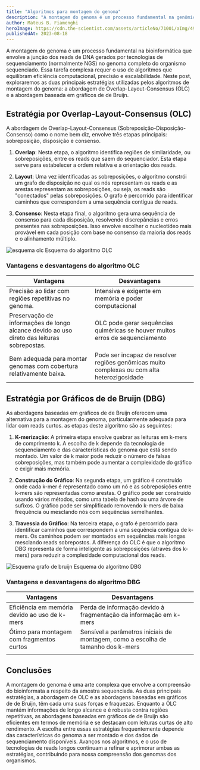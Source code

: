 ```yaml
---
title: "Algoritmos para montagem do genoma"
description: "A montagem do genoma é um processo fundamental na genômica que envolve a junção das sequências fragmentadas de DNA geradas por tecnologias de sequenciamento em uma representação coerente do genoma de um organismo. Essa tarefa intricada requer algoritmos sofisticados que equilibram eficiência computacional, precisão e escalabilidade. Neste post científico, exploraremos as duas principais estratégias utilizadas pelos algoritmos de montagem do genoma: a abordagem de Overlap-Layout-Consensus e as abordagens baseadas em gráficos de de Bruijn."
author: Mateus B. Fiamenghi
heroImage: https://cdn.the-scientist.com/assets/articleNo/71001/aImg/49506/droplet-amplification-a-o.jpg
publishedAt: 2023-08-18
---
```



A montagem do genoma é um processo fundamental na bioinformática que envolve a junção dos reads de DNA gerados por tecnologias de sequenciamento (normalmente NGS) no genoma completo do organismo sequenciado. Essa tarefa complexa requer o uso de algoritmos  que equilibram eficiência computacional, precisão e escalabilidade. Neste post, exploraremos as duas principais estratégias utilizadas pelos algoritmos de montagem do genoma: a abordagem de Overlap-Layout-Consensus (OLC) e a abordagem baseada em gráficos de de Bruijn.

## Estratégia por Overlap-Layout-Consensus (OLC)

A abordagem de Overlap-Layout-Consensus (Sobreposição-Disposição-Consenso) como o nome bem diz, envolve três etapas principais: sobreposição, disposição e consenso.

1. **Overlap**: Nesta etapa, o algoritmo identifica regiões de similaridade, ou sobreposições, entre os reads que saem do sequenciador. Esta etapa serve para estabelecer a ordem relativa e a orientação dos reads.

2. **Layout**: Uma vez identificadas as sobreposições, o algoritmo constrói um grafo de disposição no qual os nós representam os reads e as arestas representam as sobreposições, ou seja, os reads são "conectados" pelas sobreposições. O grafo é percorrido para identificar caminhos que correspondem a uma sequência contígua de reads.

3. **Consenso**: Nesta etapa final, o algoritmo gera uma sequência de consenso para cada disposição, resolvendo discrepâncias e erros presentes nas sobreposições. Isso envolve escolher o nucleotídeo mais provável em cada posição com base no consenso da maioria dos reads e o alinhamento múltiplo.

<div class="flex flex-col items-center text-sm">
  <Image
    class="mb-0"
    src="https://www.arraygen.com/images/de-novo.png"
    alt="esquema olc"
    format="webp"
    width={604}
    height={420}
  />
  Esquema do algoritmo OLC
</div>

### Vantagens e desvantagens do algoritmo OLC
| Vantagens                                                                                  | Desvantagens                                                                                |   |
|--------------------------------------------------------------------------------------------|---------------------------------------------------------------------------------------------|---|
| Precisão ao lidar com regiões repetitivas no genoma.                                       | Intensiva e exigente em memória e poder computacional                                       |   |
| Preservação de informações de longo alcance devido ao uso direto das leituras sobrepostas. | OLC pode gerar sequências quiméricas se houver muitos erros de sequenciamento               |   |
| Bem adequada para montar genomas com cobertura relativamente baixa.                        | Pode ser incapaz de resolver regiões genômicas muito complexas ou com alta heterozigosidade |   |

## Estratégia por Gráficos de de Bruijn (DBG)

As abordagens baseadas em gráficos de de Bruijn oferecem uma alternativa para a montagem do genoma, particularmente adequada para lidar com reads curtos. as etapas deste algoritmo são as seguintes:

1. **K-merização**: A primeira etapa envolve quebrar as leituras em k-mers de comprimento k. A escolha de k depende da tecnologia de sequenciamento e das características do genoma que está sendo montado. Um valor de k maior pode reduzir o número de falsas sobreposições, mas também pode aumentar a complexidade do gráfico e exigir mais memória.

2. **Construção do Gráfico**: Na segunda etapa, um gráfico é construído onde cada k-mer é representado como um nó e as sobreposições entre k-mers são representadas como arestas. O gráfico pode ser construído usando vários métodos, como uma tabela de hash ou uma árvore de sufixos. O gráfico pode ser simplificado removendo k-mers de baixa frequência ou mesclando nós com sequências semelhantes.

3. **Travessia do Gráfico**: Na terceira etapa, o grafo é percorrido para identificar caminhos que correspondem a uma sequência contígua de k-mers. Os caminhos podem ser montados em sequências mais longas mesclando reads sobrepostos. A diferença do OLC é que o algoritmo DBG representa de forma inteligente as sobreposições (através dos k-mers) para reduzir a complexidade computacional dos reads.

<div class="flex flex-col items-center text-sm">
  <Image
    class="mb-0"
    src="https://media.springernature.com/lw685/springer-static/image/art%3A10.1038%2Fnbt.2023/MediaObjects/41587_2011_Article_BFnbt2023_Fig3_HTML.gif"
    alt="Esquema grafo de bruijn"
    format="webp"
    width={800}
    height={500}
  />
  Esquema do algoritmo DBG
</div>

### Vantagens e desvantagens do algoritmo DBG
| Vantagens                                     | Desvantagens                                                                     |   |
|-----------------------------------------------|----------------------------------------------------------------------------------|---|
| Eficiência em memória devido ao uso de k-mers | Perda de informação devido à fragmentação da informação em k-mers                |   |
| Ótimo para montagem com fragmentos curtos     | Sensível a parâmetros iniciais de montagem, como a escolha de tamanho dos k-mers |   |
|                                               |                                                                                  |   |

## Conclusões
A montagem do genoma é uma arte complexa que envolve a compreensão do bioinformata a respeito da amostra sequenciada. As duas principais estratégias, a abordagem de OLC e as abordagens baseadas em gráficos de de Bruijn, têm cada uma suas forças e fraquezas. Enquanto a OLC mantém informações de longo alcance e é robusta contra regiões repetitivas, as abordagens baseadas em gráficos de de Bruijn são eficientes em termos de memória e se destacam com leituras curtas de alto rendimento. A escolha entre essas estratégias frequentemente depende das características do genoma a ser montado e dos dados de sequenciamento disponíveis. Avanços nos algoritmos, e o uso de tecnologias de reads longos continuam a refinar e aprimorar ambas as estratégias, contribuindo para nossa compreensão dos genomas dos organismos.
